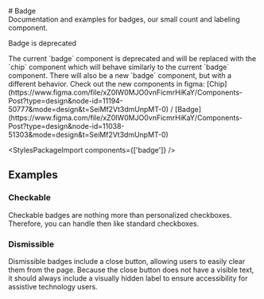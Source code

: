 
<Meta of={badgeStories} />

<div className="docs-title">
  # Badge

  <nav>
    <link-design of={JSON.stringify(badgeStories)}></link-design>
  </nav>
</div>

<div className="lead">
  Documentation and examples for badges, our small count and labeling component.
</div>

<PostAlert type="warning">
  <p slot="heading">Badge is deprecated</p>
  <p>
    The current `badge` component is deprecated and will be replaced with the `chip` component which will behave similarly to the current `badge` component.
    There will also be a new `badge` component, but with a different behavior. Check out the new components in figma:
    [Chip](https://www.figma.com/file/xZ0IW0MJO0vnFicmrHiKaY/Components-Post?type=design&node-id=11194-50777&mode=design&t=SeiMf2Vt3dmUnpMT-0)
    /
    [Badge](https://www.figma.com/file/xZ0IW0MJO0vnFicmrHiKaY/Components-Post?type=design&node-id=11038-51303&mode=design&t=SeiMf2Vt3dmUnpMT-0)
  </p>
</PostAlert>

<Canvas sourceState="shown" of={badgeStories.Default} />
<div className="hide-col-default">
  <Controls of={badgeStories.Default} />
</div>

<StylesPackageImport components={['badge']} />

## Examples

### Checkable

Checkable badges are nothing more than personalized checkboxes.
Therefore, you can handle then like standard checkboxes.

<Canvas of={badgeStories.Checkable} />

### Dismissible

Dismissible badges include a close button, allowing users to easily clear them from the page.
Because the close button does not have a visible text,
it should always include a visually hidden label to ensure accessibility for assistive technology users.

<Canvas of={badgeStories.Dismissible} />

